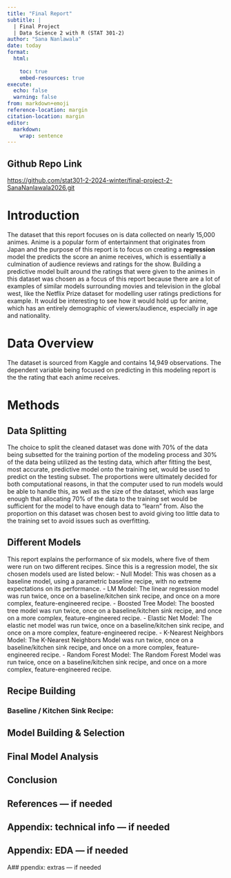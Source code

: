 ```yaml
---
title: "Final Report"
subtitle: |
  | Final Project 
  | Data Science 2 with R (STAT 301-2)
author: "Sana Nanlawala"
date: today
format:
  html:
    
    toc: true
    embed-resources: true
execute:
  echo: false
  warning: false
from: markdown+emoji 
reference-location: margin
citation-location: margin
editor: 
  markdown: 
    wrap: sentence
---
```


::: {.callout-tip icon="false"}
## Github Repo Link

<https://github.com/stat301-2-2024-winter/final-project-2-SanaNanlawala2026.git>
:::

# Introduction

The dataset that this report focuses on is data collected on nearly 15,000 animes.
Anime is a popular form of entertainment that originates from Japan and the purpose of this report is to focus on creating a **regression** model the predicts the score an anime receives, which is essentially a culmination of audience reviews and ratings for the show.
Building a predictive model built around the ratings that were given to the animes in this dataset was chosen as a focus of this report because there are a lot of examples of similar models surrounding movies and television in the global west, like the Netflix Prize dataset for modelling user ratings predictions for example.
It would be interesting to see how it would hold up for anime, which has an entirely demographic of viewers/audience, especially in age and nationality.

# Data Overview

The dataset is sourced from Kaggle and contains 14,949 observations.
The dependent variable being focused on predicting in this modeling report is the the rating that each anime receives.

# Methods

## Data Splitting

The choice to split the cleaned dataset was done with 70% of the data being subsetted for the training portion of the modeling process and 30% of the data being utilized as the testing data, which after fitting the best, most accurate, predictive model onto the training set, would be used to predict on the testing subset.
The proportions were ultimately decided for both computational reasons, in that the computer used to run models would be able to handle this, as well as the size of the dataset, which was large enough that allocating 70% of the data to the training set would be sufficient for the model to have enough data to "learn" from.
Also the proportion on this dataset was chosen best to avoid giving too little data to the training set to avoid issues such as overfitting.

## Different Models

This report explains the performance of six models, where five of them were run on two different recipes.
Since this is a regression model, the six chosen models used are listed below: - Null Model: This was chosen as a baseline model, using a parametric baseline recipe, with no extreme expectations on its performance.
- LM Model: The linear regression model was run twice, once on a baseline/kitchen sink recipe, and once on a more complex, feature-engineered recipe.
- Boosted Tree Model: The boosted tree model was run twice, once on a baseline/kitchen sink recipe, and once on a more complex, feature-engineered recipe.
- Elastic Net Model: The elastic net model was run twice, once on a baseline/kitchen sink recipe, and once on a more complex, feature-engineered recipe.
- K-Nearest Neighbors Model: The K-Nearest Neighbors Model was run twice, once on a baseline/kitchen sink recipe, and once on a more complex, feature-engineered recipe.
- Random Forest Model: The Random Forest Model was run twice, once on a baseline/kitchen sink recipe, and once on a more complex, feature-engineered recipe.

## Recipe Building

### Baseline / Kitchen Sink Recipe: 


## Model Building & Selection

## Final Model Analysis

## Conclusion

## References — if needed

## Appendix: technical info — if needed

## Appendix: EDA — if needed

A## ppendix: extras — if needed
